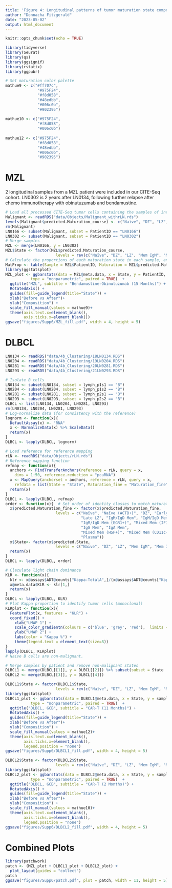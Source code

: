 ```yaml
---
title: 'Figure 4: Longitudinal patterns of tumor maturation state composition'
author: "Donnacha Fitzgerald"
date: "2023-05-02"
output: html_document
---
```


```r
knitr::opts_chunk$set(echo = TRUE)
```

```r
library(tidyverse)
library(Seurat)
library(qs)
library(ggsignif)
library(rstatix)
library(ggpubr)
```

```r
# Set maturation color palette
mathue9 <- c("#ff707c",
              "#975F24",
              "#f8d058",
              "#48edbb",
              "#006c0b",
              "#902395")
              
mathue10 <- c("#975F24",
              "#f8d058",
              "#006c0b")
              
mathue12 <- c("#975F24",
              "#f8d058",
              "#48edbb",
              "#006c0b",
              "#902395")
```

# MZL

2 longitudinal samples from a MZL patient were included in our CITE-Seq cohort. LN0302 is 2 years after LN0134, following further relapse after chemo immunotherapy with obinutuzumab and bendamustine.

```r
# Load all processed CITE-Seq tumor cells containing the samples of interest
Malignant <- readRDS("data/Objects/Malignant_withrLN.rds")
levels(Malignant$predicted.Maturation_course) <- c("Naïve", "DZ", "LZ", "Mem IgM", "Mem IgG", "Plasma")
rm(Malignant)
LN0166 <- subset(Malignant, subset = PatientID == "LN0166")
LN0302 <- subset(Malignant, subset = PatientID == "LN0302")
# Merge samples
MZL <- merge(LN0166, y = LN0302)
MZL$State <- factor(MZL$predicted.Maturation_course, 
                      levels = rev(c("Naïve", "DZ", "LZ", "Mem IgM", "Mem IgG", "Plasma")))
# Calculate the proportions of each maturation state in each sample, and create a data frame for each maturation state.
MatProp <- table(Sample = MZL$PatientID, Maturation = MZL$predicted.Maturation_course) %>% prop.table(margin = 1) %>% as.data.frame() %>% filter(Freq != 0)
library(ggstatsplot)
MZL_plot <- ggbarstats(data = MZL@meta.data, x = State, y = PatientID,
           type = "nonparametric", paired = TRUE)  +
  ggtitle("MZL", subtitle = "Bendamustine-Obinutuzumab (15 Months)") +
  RotatedAxis() +
  guides(fill=guide_legend(title="State")) +
  xlab("Before vs After")+
  ylab("Composition") +
  scale_fill_manual(values = mathue9)+
  theme(axis.text.x=element_blank(),
        axis.ticks.x=element_blank())
ggsave("figures/Supp6/MZL_fill.pdf", width = 4, height = 5)
```

# DLBCL

```r
LN0134 <- readRDS("data/4b_Clustering/18LN0134.RDS")
LN0204 <- readRDS("data/4b_Clustering/19LN0204.RDS")
LN0281 <- readRDS("data/4b_Clustering/20LN0281.RDS")
LN0293 <- readRDS("data/4b_Clustering/21LN0293.RDS")

# Isolate B cells
LN0134 <- subset(LN0134, subset = lymph_p1s1 == "B")
LN0204 <- subset(LN0204, subset = lymph_p1s2 == "B")
LN0281 <- subset(LN0281, subset = lymph_p2s1 == "B")
LN0293 <- subset(LN0293, subset = lymph_p2s2 == "B")
DLBCL <- list(LN0134, LN0204, LN0281, LN0293)
rm(LN0134, LN0204, LN0281, LN0293)
# Log-normalize data (for consistency with the reference)
lognorm <- function(x){
  DefaultAssay(x) <- "RNA"
  x <- NormalizeData(x) %>% ScaleData()
  return(x)
}
DLBCL <- lapply(DLBCL, lognorm)
```

```r
# Load reference for reference mapping
rLN <- readRDS("data/Objects/rLN.rds")
# Reference mapping function
refmap <- function(x){
  anchors <- FindTransferAnchors(reference = rLN, query = x,
    dims = 1:50, reference.reduction = "pcaRNA")
  x <- MapQuery(anchorset = anchors, reference = rLN, query = x,
    refdata = list(State = "State", Maturation_fine = "Maturation_fine"), reference.reduction = "pcaRNA", reduction.model = "umapRNA")
  return(x)
}
DLBCL <- lapply(DLBCL, refmap)
order <- function(x){  # Set order of identity classes to match maturation process
  x$predicted.Maturation_fine <- factor(x$predicted.Maturation_fine, 
                      levels = c("Naïve", "Naïve (ACTB+)", "DZ", "Early LZ", 
                                 "Late LZ", "IgM/IgD Mem", "IgM/IgD Mem (CD25+)", 
                                 "IgM/IgD Mem (EGR1+)", "Mixed Mem (IFI)", 
                                 "IgG Mem", "IgA Mem",
                                 "Mixed Mem (HSP+)", "Mixed Mem (CD11c+)",
                                 "Plasma"))
  x$State<- factor(x$predicted.State, 
                      levels = c("Naïve", "DZ", "LZ", "Mem IgM", "Mem IgG", "Plasma"))
  return(x)
}
DLBCL <- lapply(DLBCL, order)

```

```r
# Claculate light chain dominance
KLR <- function(x){
  klr <- x@assays$ADT@counts["Kappa-TotalA",]/(x@assays$ADT@counts["Kappa-TotalA",] + x@assays$ADT@counts["Lambda-TotalA",]) %>% t()
  x@meta.data$KLR <- klr[1,]
  return(x)
}
DLBCL <- lapply(DLBCL, KLR)
# Plot Kappa proportion to identify tumor cells (monoclonal)
KLRplot <- function(x){
  FeaturePlot(x, features = "KLR") + 
  coord_fixed() +
    xlab("UMAP 1") +
    scale_color_gradientn(colours = c('blue', 'grey', 'red'),  limits = c(0, 1)) +
    ylab("UMAP 2") +
    labs(color = "Kappa %") +
    theme(legend.text = element_text(size=8))
}
lapply(DLBCL, KLRplot)
# Naive B cells are non-malignant.

# Merge samples by patient and remove non-malignant states
DLBCL1 <- merge(DLBCL[[1]], y = DLBCL[[2]]) %>% subset(subset = State != "Naïve")
DLBCL2 <- merge(DLBCL[[3]], y = DLBCL[[4]])
```

```r
DLBCL1$State <- factor(DLBCL1$State, 
                      levels = rev(c("Naïve", "DZ", "LZ", "Mem IgM", "Mem IgG", "Plasma")))
library(ggstatsplot)
DLBCL1_plot <- ggbarstats(data = DLBCL1@meta.data, x = State, y = sample,
           type = "nonparametric", paired = TRUE)  +
  ggtitle("DLBCL, GCB", subtitle = "CAR-T (11 Months)") +
  RotatedAxis() +
  guides(fill=guide_legend(title="State")) +
  xlab("Before vs After")+
  ylab("Composition") +
  scale_fill_manual(values = mathue12)+
  theme(axis.text.x=element_blank(),
        axis.ticks.x=element_blank(),
        legend.position = "none")
ggsave("figures/Supp6/DLBCL1_fill.pdf", width = 4, height = 5)
```

```r
DLBCL2$State <- factor(DLBCL2$State, 
                      levels = rev(c("Naïve", "DZ", "LZ", "Mem IgM", "Mem IgG", "Plasma")))
library(ggstatsplot)
DLBCL2_plot <- ggbarstats(data = DLBCL2@meta.data, x = State, y = sample,
           type = "nonparametric", paired = TRUE)  +
  ggtitle("DLBCL, GCB", subtitle = "CAR-T (2 Months)") +
  RotatedAxis() +
  guides(fill=guide_legend(title="State")) +
  xlab("Before vs After")+
  ylab("Composition") +
  scale_fill_manual(values = mathue10)+
  theme(axis.text.x=element_blank(),
        axis.ticks.x=element_blank(),
        legend.position = "none")
ggsave("figures/Supp6/DLBCL2_fill.pdf", width = 4, height = 5)
```

# Combined Plots

```r
library(patchwork)
patch <- (MZL_plot + DLBCL1_plot + DLBCL2_plot) +
  plot_layout(guides = "collect")
patch
ggsave("figures/Supp6/patch.pdf", plot = patch, width = 11, height = 5)
```
